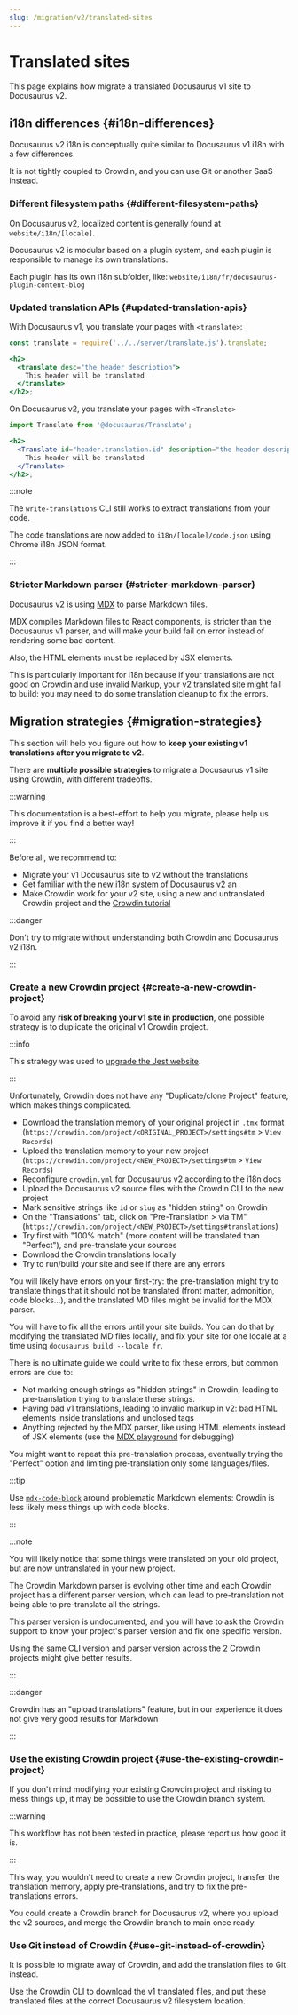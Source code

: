 ```yaml
---
slug: /migration/v2/translated-sites
---
```


# Translated sites

This page explains how migrate a translated Docusaurus v1 site to Docusaurus v2.

## i18n differences {#i18n-differences}

Docusaurus v2 i18n is conceptually quite similar to Docusaurus v1 i18n with a few differences.

It is not tightly coupled to Crowdin, and you can use Git or another SaaS instead.

### Different filesystem paths {#different-filesystem-paths}

On Docusaurus v2, localized content is generally found at `website/i18n/[locale]`.

Docusaurus v2 is modular based on a plugin system, and each plugin is responsible to manage its own translations.

Each plugin has its own i18n subfolder, like: `website/i18n/fr/docusaurus-plugin-content-blog`

### Updated translation APIs {#updated-translation-apis}

With Docusaurus v1, you translate your pages with `<translate>`:

```jsx
const translate = require('../../server/translate.js').translate;

<h2>
  <translate desc="the header description">
    This header will be translated
  </translate>
</h2>;
```

On Docusaurus v2, you translate your pages with `<Translate>`

```jsx
import Translate from '@docusaurus/Translate';

<h2>
  <Translate id="header.translation.id" description="the header description">
    This header will be translated
  </Translate>
</h2>;
```

:::note

The `write-translations` CLI still works to extract translations from your code.

The code translations are now added to `i18n/[locale]/code.json` using Chrome i18n JSON format.

:::

### Stricter Markdown parser {#stricter-markdown-parser}

Docusaurus v2 is using [MDX](https://mdxjs.com/) to parse Markdown files.

MDX compiles Markdown files to React components, is stricter than the Docusaurus v1 parser, and will make your build fail on error instead of rendering some bad content.

Also, the HTML elements must be replaced by JSX elements.

This is particularly important for i18n because if your translations are not good on Crowdin and use invalid Markup, your v2 translated site might fail to build: you may need to do some translation cleanup to fix the errors.

## Migration strategies {#migration-strategies}

This section will help you figure out how to **keep your existing v1 translations after you migrate to v2**.

There are **multiple possible strategies** to migrate a Docusaurus v1 site using Crowdin, with different tradeoffs.

:::warning

This documentation is a best-effort to help you migrate, please help us improve it if you find a better way!

:::

Before all, we recommend to:

- Migrate your v1 Docusaurus site to v2 without the translations
- Get familiar with the [new i18n system of Docusaurus v2](../../i18n/i18n-introduction.mdx) an
- Make Crowdin work for your v2 site, using a new and untranslated Crowdin project and the [Crowdin tutorial](../../i18n/i18n-crowdin.mdx)

:::danger

Don't try to migrate without understanding both Crowdin and Docusaurus v2 i18n.

:::

### Create a new Crowdin project {#create-a-new-crowdin-project}

To avoid any **risk of breaking your v1 site in production**, one possible strategy is to duplicate the original v1 Crowdin project.

:::info

This strategy was used to [upgrade the Jest website](https://jestjs.io/blog/2021/03/09/jest-website-upgrade).

:::

Unfortunately, Crowdin does not have any "Duplicate/clone Project" feature, which makes things complicated.

- Download the translation memory of your original project in `.tmx` format (`https://crowdin.com/project/<ORIGINAL_PROJECT>/settings#tm` > `View Records`)
- Upload the translation memory to your new project (`https://crowdin.com/project/<NEW_PROJECT>/settings#tm` > `View Records`)
- Reconfigure `crowdin.yml` for Docusaurus v2 according to the i18n docs
- Upload the Docusaurus v2 source files with the Crowdin CLI to the new project
- Mark sensitive strings like `id` or `slug` as "hidden string" on Crowdin
- On the "Translations" tab, click on "Pre-Translation > via TM" (`https://crowdin.com/project/<NEW_PROJECT>/settings#translations`)
- Try first with "100% match" (more content will be translated than "Perfect"), and pre-translate your sources
- Download the Crowdin translations locally
- Try to run/build your site and see if there are any errors

You will likely have errors on your first-try: the pre-translation might try to translate things that it should not be translated (front matter, admonition, code blocks...), and the translated MD files might be invalid for the MDX parser.

You will have to fix all the errors until your site builds. You can do that by modifying the translated MD files locally, and fix your site for one locale at a time using `docusaurus build --locale fr`.

There is no ultimate guide we could write to fix these errors, but common errors are due to:

- Not marking enough strings as "hidden strings" in Crowdin, leading to pre-translation trying to translate these strings.
- Having bad v1 translations, leading to invalid markup in v2: bad HTML elements inside translations and unclosed tags
- Anything rejected by the MDX parser, like using HTML elements instead of JSX elements (use the [MDX playground](https://mdxjs.com/playground/) for debugging)

You might want to repeat this pre-translation process, eventually trying the "Perfect" option and limiting pre-translation only some languages/files.

:::tip

Use [`mdx-code-block`](../../i18n/i18n-crowdin.mdx#mdx-solutions) around problematic Markdown elements: Crowdin is less likely mess things up with code blocks.

:::

:::note

You will likely notice that some things were translated on your old project, but are now untranslated in your new project.

The Crowdin Markdown parser is evolving other time and each Crowdin project has a different parser version, which can lead to pre-translation not being able to pre-translate all the strings.

This parser version is undocumented, and you will have to ask the Crowdin support to know your project's parser version and fix one specific version.

Using the same CLI version and parser version across the 2 Crowdin projects might give better results.

:::

:::danger

Crowdin has an "upload translations" feature, but in our experience it does not give very good results for Markdown

:::

### Use the existing Crowdin project {#use-the-existing-crowdin-project}

If you don't mind modifying your existing Crowdin project and risking to mess things up, it may be possible to use the Crowdin branch system.

:::warning

This workflow has not been tested in practice, please report us how good it is.

:::

This way, you wouldn't need to create a new Crowdin project, transfer the translation memory, apply pre-translations, and try to fix the pre-translations errors.

You could create a Crowdin branch for Docusaurus v2, where you upload the v2 sources, and merge the Crowdin branch to main once ready.

### Use Git instead of Crowdin {#use-git-instead-of-crowdin}

It is possible to migrate away of Crowdin, and add the translation files to Git instead.

Use the Crowdin CLI to download the v1 translated files, and put these translated files at the correct Docusaurus v2 filesystem location.